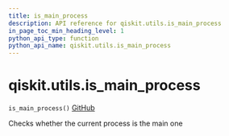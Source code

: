 ```yaml
---
title: is_main_process
description: API reference for qiskit.utils.is_main_process
in_page_toc_min_heading_level: 1
python_api_type: function
python_api_name: qiskit.utils.is_main_process
---
```


# qiskit.utils.is\_main\_process

<span id="qiskit.utils.is_main_process" />

`is_main_process()` [GitHub](https://github.com/qiskit/qiskit/tree/stable/0.20/qiskit/utils/multiprocessing.py "view source code")

Checks whether the current process is the main one

